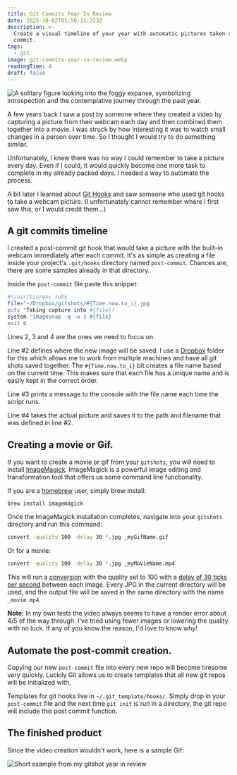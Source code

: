 ```yaml
---
title: Git Commits Year In Review
date: 2025-10-02T01:50:11.223Z
description: >-
  Create a visual timeline of your year with automatic pictures taken after each
  commit.
tags:
  - git
image: git-commits-year-in-review.webp
readingTime: 4
draft: false
---
```








![A solitary figure looking into the foggy expanse, symbolizing introspection and the contemplative journey through the past year.](git-commits-year-in-review.webp)

A few years back I saw a post by someone where they created a video by capturing
a picture from their webcam each day and then combined them together into a
movie. I was struck by how interesting it was to watch small changes in a person
over time. So I thought I would try to do something similar.

Unfortunately, I knew there was no way I could remember to take a picture every
day. Even if I could, it would quickly become one more task to complete in my
already packed days. I needed a way to automate the process.

A bit later I learned about [Git Hooks][6] and saw someone who used git hooks to
take a webcam picture. (I unfortunately cannot remember where I first saw this,
or I would credit them...)

## A git commits timeline

I created a post-commit git hook that would take a picture with the built-in
webcam immediately after each commit. It's as simple as creating a file inside
your project's `.git/hooks` directory named `post-commit`. Chances are, there
are some samples already in that directory.

Inside the `post-commit` file paste this snippet:

```bash
#!/usr/bin/env ruby
file="~/Dropbox/gitshots/#{Time.now.to_i}.jpg
puts "Taking capture into #{file}!
system "imagesnap -q -w 3 #{file}
exit 0
```

Lines 2, 3 and 4 are the ones we need to focus on.

Line #2 defines where the new image will be saved. I use a [Dropbox][1] folder
for this which allows me to work from multiple machines and have all git shots
saved together. The `#{Time.now.to_i}` bit creates a file name based on the
current time. This makes sure that each file has a unique name and is easily
kept in the correct order.

Line #3 prints a message to the console with the file name each time the script
runs.

Line #4 takes the actual picture and saves it to the path and filename that was
defined in line #2.

## Creating a movie or Gif.

If you want to create a movie or gif from your `gitshots`, you will need to
install [ImageMagick][2]. ImageMagick is a powerful image editing and
transformation tool that offers us some command line functionality.

If you are a [homebrew][3] user, simply brew install:

```bash
brew install imagemagick
```

Once the ImageMagick installation completes, navigate into your `gitshots`
directory and run this command:

```bash
convert -quality 100 -delay 30 *.jpg _myGifName.gif
```

Or for a movie:

```bash
convert -quality 100 -delay 30 *.jpg _myMovieName.mp4
```

This will run a [conversion][4] with the quality set to 100 with a [delay of 30
ticks per second][5] between each image. Every JPG in the current directory will
be used, and the output file will be saved in the same directory with the name
`_movie.mp4`.

**Note:** In my own tests the video always seems to have a render error about
4/5 of the way through. I've tried using fewer images or lowering the quality
with no luck. If any of you know the reason, I'd love to know why!

## Automate the post-commit creation.

Copying our new `post-commit` file into every new repo will become tiresome very
quickly. Luckily Git allows us to create templates that all new git repos will
be initialized with.

Templates for git hooks live in `~/.git_template/hooks/`. Simply drop in your
`post-commit` file and the next time `git init` is run in a directory, the git
repo will include this post commit function.

## The finished product

Since the video creation wouldn't work, here is a sample Gif:

![Short example from my gitshot year in review](2014_gitshots.gif)

[1]: https://dropbox.com
[2]: https://www.imagemagick.org
[3]: https://brew.sh/
[4]: https://www.imagemagick.org/script/convert.php
[5]: https://www.imagemagick.org/script/command-line-options.php#delay
[6]: https://git-scm.com/book/en/v2/Customizing-Git-Git-Hooks
